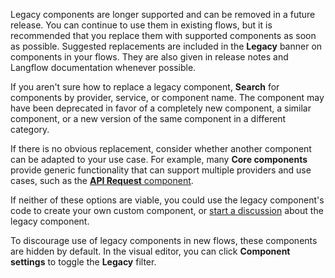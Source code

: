 
Legacy components are longer supported and can be removed in a future release.
You can continue to use them in existing flows, but it is recommended that you replace them with supported components as soon as possible.
Suggested replacements are included in the **Legacy** banner on components in your flows.
They are also given in release notes and Langflow documentation whenever possible.

If you aren't sure how to replace a legacy component, <Icon name="Search" aria-hidden="true" /> **Search** for components by provider, service, or component name.
The component may have been deprecated in favor of a completely new component, a similar component, or a new version of the same component in a different category.

If there is no obvious replacement, consider whether another component can be adapted to your use case.
For example, many <Icon name="Component" aria-hidden="true" /> **Core components** provide generic functionality that can support multiple providers and use cases, such as the [**API Request** component](/components-data#api-request).

If neither of these options are viable, you could use the legacy component's code to create your own custom component, or [start a discussion](/contributing-github-issues) about the legacy component.

To discourage use of legacy components in new flows, these components are hidden by default.
In the visual editor, you can click <Icon name="SlidersHorizontal" aria-hidden="true" /> **Component settings** to toggle the **Legacy** filter.